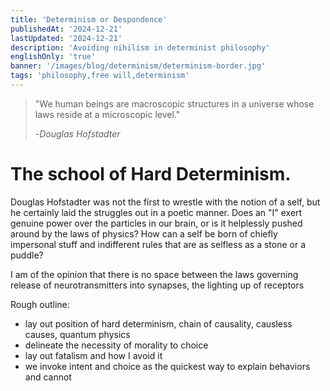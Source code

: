 ```yaml
---
title: 'Determinism or Despondence'
publishedAt: '2024-12-21'
lastUpdated: '2024-12-21'
description: 'Avoiding nihilism in determinist philosophy'
englishOnly: 'true'
banner: '/images/blog/determinism/determinism-border.jpg'
tags: 'philosophy,free will,determinism'
---
```


> "We human beings are macroscopic structures in a universe whose laws reside at a microscopic level."
>
> -_Douglas Hofstadter_

# The school of Hard Determinism.

Douglas Hofstadter was not the first to wrestle with the notion of a self, but he certainly laid the struggles out in a poetic manner. Does an "I" exert genuine
power over the particles in our brain, or is it helplessly pushed around by the laws of physics? How can a self be born of chiefly impersonal stuff and indifferent rules
that are as selfless as a stone or a puddle?

I am of the opinion that there is no space between the laws governing release of neurotransmitters into synapses, the lighting up of receptors

Rough outline:

- lay out position of hard determinism, chain of causality, causless causes, quantum physics
- delineate the necessity of morality to choice
- lay out fatalism and how I avoid it
- we invoke intent and choice as the quickest way to explain behaviors and cannot
